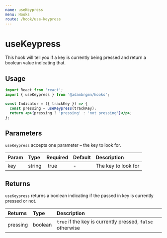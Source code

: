 ```yaml
---
name: useKeypress
menu: Hooks
route: /hook/use-keypress
---
```



# useKeypress

This hook will tell you if a key is currently being pressed and return a boolean
value indicating that.

## Usage

```jsx
import React from 'react';
import { useKeypress } from '@adambrgmn/hooks';

const Indicator = ({ trackKey }) => {
  const pressing = useKeypress(trackKey);
  return <p>{pressing ? 'pressing' : 'not pressing'}</p>;
};
```

<Playground>
  <UseKeypressExample />
</Playground>

## Parameters

`useKeypress` accepts one parameter – the key to look for.

| Param | Type   | Required | Default | Description         |
| :---- | :----- | :------- | :------ | :------------------ |
| key   | string |  true    | -       | The key to look for |

## Returns

`useKeypress` returns a boolean indicating if the passed in key is currently
pressed or not.

| Returns  | Type    | Description                                               |
| :------- | :------ | :-------------------------------------------------------- |
| pressing | boolean | `true` if the key is currently pressed, `false` otherwise |
